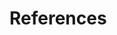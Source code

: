 # References {-}

<!--  Fancy page styling -->
\pagestyle{fancy}
\fancyhead[LE]{\nouppercase{References}}
\fancyhead[RO]{\nouppercase{References}}
\fancyhead[LO,RE]{}
\fancyfoot[C]{\thepage}

::: {#refs}
:::